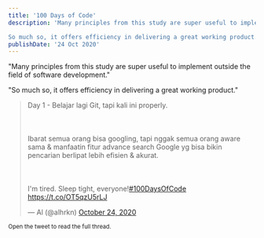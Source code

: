 ```yaml
---
title: '100 Days of Code'
description: 'Many principles from this study are super useful to implement outside the field of software development.

So much so, it offers efficiency in delivering a great working product.'
publishDate: '24 Oct 2020'
---
```


"Many principles from this study are super useful to implement outside the field of software development."

"So much so, it offers efficiency in delivering a great working product."

<blockquote class="twitter-tweet"><p lang="in" dir="ltr">Day 1 - Belajar lagi Git, tapi kali ini properly.<br></br><br></br>Ibarat semua orang bisa googling, tapi nggak semua orang aware sama &amp; manfaatin fitur advance search Google yg bisa bikin pencarian berlipat lebih efisien &amp; akurat.<br></br><br></br>I&#39;m tired. Sleep tight, everyone!<a href="https://twitter.com/hashtag/100DaysOfCode?src=hash&amp;ref_src=twsrc%5Etfw">#100DaysOfCode</a> <a href="https://t.co/OT5qzU5rLJ">https://t.co/OT5qzU5rLJ</a></p>&mdash; Al (@alhrkn) <a href="https://twitter.com/alhrkn/status/1320046501985280000?ref_src=twsrc%5Etfw">October 24, 2020</a></blockquote>

<small> Open the tweet to read the full thread.</small>